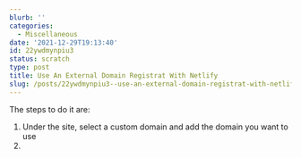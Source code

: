 ```yaml
---
blurb: ''
categories:
  - Miscellaneous
date: '2021-12-29T19:13:40'
id: 22ywdmynpiu3
status: scratch
type: post
title: Use An External Domain Registrat With Netlify
slug: /posts/22ywdmynpiu3--use-an-external-domain-registrat-with-netlify
---
```


The steps to do it are:

1. Under the site, select a custom domain and add the domain you want to use
2. 
